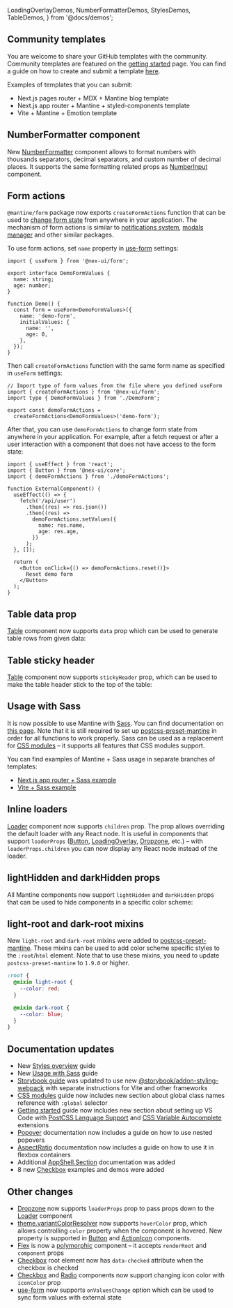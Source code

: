   LoadingOverlayDemos,
  NumberFormatterDemos,
  StylesDemos,
  TableDemos,
} from '@docs/demos';


## Community templates

You are welcome to share your GitHub templates with the community. Community templates are
featured on the [getting started](/getting-started/) page. You can find a guide on how to
create and submit a template [here](/submit-template/).

Examples of templates that you can submit:

- Next.js pages router + MDX + Mantine blog template
- Next.js app router + Mantine + styled-components template
- Vite + Mantine + Emotion template

## NumberFormatter component

New [NumberFormatter](/core/number-formatter/) component allows to format numbers
with thousands separators, decimal separators, and custom number of decimal places.
It supports the same formatting related props as [NumberInput](/core/number-input/) component.

<Demo data={NumberFormatterDemos.usage} />

## Form actions

`@mantine/form` package now exports `createFormActions` function that
can be used to [change form state](/form/actions/) from anywhere in your application.
The mechanism of form actions is similar to [notifications system](/x/notifications/),
[modals manager](/x/modals/) and other similar packages.

To use form actions, set `name` property in [use-form](/form/use-form/) settings:

```tsx
import { useForm } from '@nex-ui/form';

export interface DemoFormValues {
  name: string;
  age: number;
}

function Demo() {
  const form = useForm<DemoFormValues>({
    name: 'demo-form',
    initialValues: {
      name: '',
      age: 0,
    },
  });
}
```

Then call `createFormActions` function with the same form name as specified in `useForm` settings:

```tsx
// Import type of form values from the file where you defined useForm
import { createFormActions } from '@nex-ui/form';
import type { DemoFormValues } from './DemoForm';

export const demoFormActions =
  createFormActions<DemoFormValues>('demo-form');
```

After that, you can use `demoFormActions` to change form state from anywhere in your application.
For example, after a fetch request or after a user interaction with a component that does not have access
to the form state:

```tsx
import { useEffect } from 'react';
import { Button } from '@nex-ui/core';
import { demoFormActions } from './demoFormActions';

function ExternalComponent() {
  useEffect(() => {
    fetch('/api/user')
      .then((res) => res.json())
      .then((res) =>
        demoFormActions.setValues({
          name: res.name,
          age: res.age,
        })
      );
  }, []);

  return (
    <Button onClick={() => demoFormActions.reset()}>
      Reset demo form
    </Button>
  );
}
```

## Table data prop

[Table](/core/table/) component now supports `data` prop which can be used to generate table rows
from given data:

<Demo data={TableDemos.data} />

## Table sticky header

[Table](/core/table/) component now supports `stickyHeader` prop, which can be used to make the table header
stick to the top of the table:

<Demo data={TableDemos.stickyHeader} />

## Usage with Sass

It is now possible to use Mantine with [Sass](https://sass-lang.com/). You can find documentation
on [this page](/styles/sass/). Note that it is still required to set up [postcss-preset-mantine](/styles/postcss-preset/)
in order for all functions to work properly. Sass can be used as a replacement for [CSS modules](/styles/css-modules/)
– it supports all features that CSS modules support.

You can find examples of Mantine + Sass usage in separate branches of templates:

- [Next.js app router + Sass example](https://github.com/mantinedev/next-app-template/tree/sass)
- [Vite + Sass example](https://github.com/mantinedev/vite-template/tree/sass)

## Inline loaders

[Loader](/core/loader/) component now supports `children` prop. The prop allows overriding the default
loader with any React node. It is useful in components that support `loaderProps` ([Button](/core/button/), [LoadingOverlay](/core/loading-overlay/), [Dropzone](/x/dropzone/), etc.)
– with `loaderProps.children` you can now display any React node instead of the loader.

<Demo data={LoadingOverlayDemos.customLoader} />

## lightHidden and darkHidden props

All Mantine components now support `lightHidden` and `darkHidden` props that can be used to hide
components in a specific color scheme:

<Demo data={StylesDemos.lightDarkHidden} />

## light-root and dark-root mixins

New `light-root` and `dark-root` mixins were added to [postcss-preset-mantine](/styles/postcss-preset/).
These mixins can be used to add color scheme specific styles to the `:root`/`html` element.
Note that to use these mixins, you need to update `postcss-preset-mantine` to `1.9.0` or higher.

```scss
:root {
  @mixin light-root {
    --color: red;
  }

  @mixin dark-root {
    --color: blue;
  }
}
```

## Documentation updates

- New [Styles overview](/styles/styles-overview/) guide
- New [Usage with Sass](/styles/sass/) guide
- [Storybook guide](/guides/storybook/) was updated to use new [@storybook/addon-styling-webpack](https://storybook.js.org/addons/@storybook/addon-styling-webpack) with separate instructions for Vite and other frameworks
- [CSS modules](/styles/css-modules/) guide now includes new section about global class names reference with `:global` selector
- [Getting started](/getting-started/#set-up-vs-code) guide now includes new section about setting up VS Code with [PostCSS Language Support](https://marketplace.visualstudio.com/items?itemName=csstools.postcss) and [CSS Variable Autocomplete](https://marketplace.visualstudio.com/items?itemName=vunguyentuan.vscode-css-variables) extensions
- [Popover](/core/popover/#nested-popovers) documentation now includes a guide on how to use nested popovers
- [AspectRatio](/core/aspect-ratio/) documentation now includes a guide on how to use it in flexbox containers
- Additional [AppShell.Section](/core/app-shell/) documentation was added
- 8 new [Checkbox](/core/checkbox/) examples and demos were added

## Other changes

- [Dropzone](/x/dropzone/) now supports `loaderProps` prop to pass props down to the [Loader](/core/loader/) component
- [theme.variantColorResolver](/theming/colors/#colors-variant-resolver) now supports `hoverColor` prop, which allows controlling `color` property when the component is hovered. New property is supported in [Button](/core/button/) and [ActionIcon](/core/action-icon/) components.
- [Flex](/core/flex/) is now a [polymorphic](/guides/polymorphic/) component – it accepts `renderRoot` and `component` props
- [Checkbox](/core/checkbox/) root element now has `data-checked` attribute when the checkbox is checked
- [Checkbox](/core/checkbox/) and [Radio](/core/radio/) components now support changing icon color with `iconColor` prop
- [use-form](/form/use-form/) now supports `onValuesChange` option which can be used to sync form values with external state
